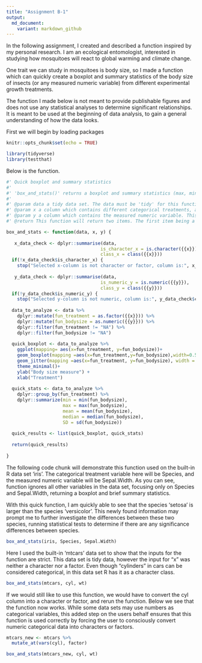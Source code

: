 ```yaml
---
title: "Assignment B-1"
output:
  md_document:
    variant: markdown_github
---
```


In the following assignment, I created and described a function inspired by my personal research. I am an ecological entomologist, interested in studying how mosquitoes will react to global warming and climate change. 

One trait we can study in mosquitoes is body size, so I made a function which can quickly create a boxplot and summary statistics of the body size of insects (or any measured numeric variable) from different experimental growth treatments. 

The function I made below is not meant to provide publishable figures and does not use any statistical analyses to determine significant relationships. It is meant to be used at the beginning of data analysis, to gain a general understanding of how the data looks.

First we will begin by loading packages
```r
knitr::opts_chunk$set(echo = TRUE)
```

```r
library(tidyverse)
library(testthat)
```


Below is the function.

``` r

#' Quick boxplot and summary statistics 
#'
#' 'box_and_stats()' returns a boxplot and summary statistics (max, min, mean, median, standard deviation) for a dataset which contains categorical treatment groups and a measured numeric variable. This function was made to assess the body size of insects (or any measured numeric variable) from different experimental growth treatments. 
#'
#' @param data a tidy data set. The data must be 'tidy' for this function to work, so each column must be a variable, each row must be a unique observation, and each cell must contain a single value.
#' @param x a column which contains different categorical treatments, and can be characters or factors. These are the treatments groups the measured variable will be divided into for analyses. The presence of NA values is permitted, however they will be removed for analyses. 
#' @param y a column which contains the measured numeric variable. This is dependent variable the summary statistics will be calculated from. The presence of NA values is permitted, however they will be removed for analyses. 
#' @return This function will return two items. The first item being a boxplot displaying the data from the numeric measured variable grouped by the identified treatments. The second item is a tibble containing 6 columns: 1 column containing the different treatments, and 5 columns for the minimum, maximum, mean, median, and standard deviation for the measured variable from each treatment. 

box_and_stats <- function(data, x, y) {
  
   x_data_check <- dplyr::summarise(data,
                                   is_character_x = is.character({{x}}) | is.factor({{x}}),
                                   class_x = class({{x}}))
  if(!x_data_check$is_character_x) {
    stop("Selected x-column is not character or factor, column is:", x_data_check$class_x)}
   
   y_data_check <- dplyr::summarise(data,
                                   is_numeric_y = is.numeric({{y}}),
                                   class_y = class({{y}}))
  if(!y_data_check$is_numeric_y) {
    stop("Selected y-column is not numeric, column is:", y_data_check$class_y)}
  
  data_to_analyze <- data %>%
    dplyr::mutate(fun_treatment = as.factor({{x}})) %>%
    dplyr::mutate(fun_bodysize = as.numeric({{y}})) %>%
    dplyr::filter(fun_treatment != "NA") %>%
    dplyr::filter(fun_bodysize != "NA")
  
  quick_boxplot <- data_to_analyze %>%
    ggplot(mapping= aes(x=fun_treatment, y=fun_bodysize))+ 
    geom_boxplot(mapping =aes(x=fun_treatment,y=fun_bodysize),width=0.5)+
    geom_jitter(mapping =aes(x=fun_treatment, y=fun_bodysize), width = 0.1, alpha = 0.6)+
    theme_minimal()+
    ylab("Body size measure") +
    xlab("Treatment")
    
  quick_stats <- data_to_analyze %>%
    dplyr::group_by(fun_treatment) %>%
    dplyr::summarize(min = min(fun_bodysize),
                     max = max(fun_bodysize),
                     mean = mean(fun_bodysize),
                     median = median(fun_bodysize),
                     SD = sd(fun_bodysize))
  
  quick_results <- list(quick_boxplot, quick_stats)
                     
  return(quick_results)
  
}
```



The following code chunk will demonstrate this function used on the built-in R data set 'iris'. The categorical treatment variable here will be Species, and the measured numeric variable will be Sepal.Width. As you can see, function ignores all other variables in the data set, focusing only on Species and Sepal.Width, returning a boxplot and brief summary statistics. 

With this quick function, I am quickly able to see that the species 'setosa' is larger than the species 'versicolor'. This newly found information may prompt me to further investigate the differences between these two species, running  statistical tests to determine if there are any significance differences between species.

```r
box_and_stats(iris, Species, Sepal.Width)
```

Here I used the built-in 'mtcars' data set to show that the inputs for the function are strict. This data set is tidy data, however the input for "x" was neither a character nor a factor. Even though "cylinders" in cars can be considered categorical, in this data set R has it as a character class. 

```r
box_and_stats(mtcars, cyl, wt)
```

If we would still like to use this function, we would have to convert the cyl column into a character or factor, and rerun the function. Below we see that the function now works. While some data sets may use numbers as categorical variables, this added step on the users behalf ensures that this function is used correctly by forcing the user to consciously convert numeric categorical data into characters or factors. 
```r

mtcars_new <- mtcars %>%
  mutate_at(vars(cyl), factor)

box_and_stats(mtcars_new, cyl, wt)

```

```r



```





